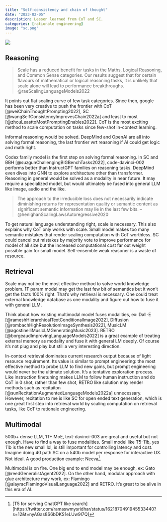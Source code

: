 ```yaml
---
title: "Self-consistency and chain of thought"
date: "2023-02-05"
description: Lesson learned from CoT and SC. 
categories: [rationale engineering]
image: "sc.png"
---
```

![](sc.png)

## Reasoning
> Scale has a reduced benefit for tasks in the Maths, Logical Reasoning, and Common Sense categories. Our results suggest that for certain flavours of mathematical or logical reasoning tasks, it is unlikely that scale alone will lead to performance breakthroughs. @raeScalingLanguageModels2022

It points out flat scaling curve of few task categories. Since then, google has been very creative to push the frontier with CoT [@weiChainThoughtPrompting2022], SC [@wangSelfConsistencyImprovesChain2022a] and least to most [@zhouLeasttoMostPromptingEnables2022]. CoT is the most exciting method to scale computation on tasks since few-shot in-context learning.

Informal reasoning would be solved. DeepMind and OpenAI are all into solving formal reasoning, the last frontier wrt reasoning if AI could get logic and math right.

Codex family model is the first step on solving formal reasoning. In SC and BBH [@suzgunChallengingBIGBenchTasks2022], code-davinci-002 performs better than InstructGPT families on reasoning tasks. DeepMind even dives into GNN to explore architecture other than transformer. Reasoning in general would be solved as a modality in near future. It may require a specialized model, but would ultimately be fused into general LLM like image, audio and the like. 

> The approach to the irreducible loss does not necessarily indicate diminishing returns for representation quality or semantic content as significant semantic information may lie in the last few bits. --@henighanScalingLawsAutoregressive2020

To get natural language understanding right, scale is necessary. This also explains why CoT only works with scale. Small model makes too many semantic mistakes that render scaling computation with CoT worthless. SC could cancel out mistakes by majority vote to improve performance for model of all size but the increased computational cost far out weight possible gain for small model. Self-ensemble weak reasoner is a waste of resource. 

## Retrieval
Scale may not be the most effective method to solve world knowledge problem. 1T param model may get the last few bit of semantics but it won't get the facts 100% right. That's why retrieval is necessary. One could treat external knowledge database as one modality and figure out how to fuse it with general LLM. 

Think about how existing multimodal model fuses modalities, ex: Dall-E [@rameshHierarchicalTextConditionalImage2022], Diffusion [@rombachHighResolutionImageSynthesis2022], MusicLM [@agostinelliMusicLMGeneratingMusic2023]. RETRO [@borgeaudImprovingLanguageModels2022] is a great example of treating external memory as modality and fuse it with general LM deeply. Of course it's not plug and play but still a very interesting direction.

In-context retrieval dominates current research output because of light resource requirement. Its value is similar to prompt engineering: the most effective method to probe LLM to find new gains, but prompt engineering would never be the ultimate solution. It's a tentative exploration process. Like instruction finetuning makes LLM to follow human instruction and do CoT in 0 shot, rather than few shot, RETRO like solution may render methods such as recitaiton [@sunRecitationAugmentedLanguageModels2022a] unnecessary. However, recitation to me is like SC for open ended text generation, which is one great first step into retrieval world by scaling computation on retrieval tasks, like CoT to rationale engineering. 

## Multimodal
500b+ dense LLM, 1T+ MoE, text-davinci-003 are great and useful but not enough. Have to find a way to fuse modalities. Small model like T5-11b, yes 11b is the new small lol, is still important for controlling latency and cost. Imagine doing 40 path SC on a 540b model per response for interactive UX. Not ideal. A good production example: Neeva^[[T5 for serving ChatGPT like search][https://twitter.com/ramaswmysridhar/status/1621870491945533440?s=12&t=nyAGas8S6bDKS1eLUw9I7Q]]. 

Multimodal is on fire. One big end to end model may be enough, ex: Gato [@reedGeneralistAgent2022]. On the other hand, modular approach with glue architecture may work, ex: Flamingo [@alayracFlamingoVisualLanguage2022] and RETRO. It's great to be alive in this era of AI.
